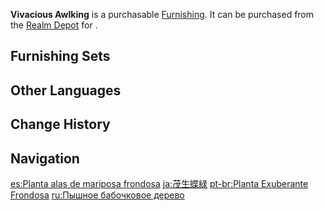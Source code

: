 {{Furnishing Infobox
|id             = 372424
|image          = Item Vivacious Awlking.png
|category       = Landform
|subcategory    = Shrub
|quality        = 2
|adeptal_energy = 10
|load           = 50
|reduced_load   = 50
|description    = A tall and upright plant with luxurious leaves and branches, almost as if it were filled with the spirit of the earth itself. It was given the nickname "Awlking" for the fluttering vitality of its leaves.
|source1        = [[Realm Depot]]
}}
'''Vivacious Awlking''' is a purchasable [[Furnishing]]. It can be purchased from the [[Realm Depot]] for {{Item|Realm Currency|30|x=40}}.

==Furnishing Sets==
{{Craft Usage}}

==Other Languages==
{{Other Languages
|en      = Vivacious Awlking
|zhs     = 郁生蝶绿
|zhs_rm  = Yù Shēng Dié Lǜ
|zht     = 鬱生蝶綠
|zht_rm  = Yù Shēng Dié Lǜ
|zh_tl   = 
|ja      = 茂生蝶緑
|ja_rm   = Mosei Chouryoku{{Assumed}}
|ja_tl   = 
|ko      = 울창한 접록
|ko_rm   = Ulchanghan Jeop'rok
|ko_tl   = Dense Butterfly Green Tree
|es      = Planta alas de mariposa frondosa
|es_tl   = 
|fr      = Feuillage-papillon vivace
|fr_tl   = Vivacious Butterfly-Foliage
|ru      = Пышное бабочковое дерево
|ru_tl   = Luxuriant Butterfly Tree
|th      = ต้นใบผีเสื้อเขียวที่ร่วงโรย
|th_rm   = 
|th_tl   = 
|vi      = Điệp Lục Non
|vi_tl   = 
|de      = Lebhafte Schmetterlingsblätter
|de_tl   = Vivacious Butterfly Leaves
|id      = Awlking Berserakan
|id_tl   = Scattered Awlking
|pt      = Planta Exuberante Frondosa
|pt_tl   = 
|tr      = Capcanlı Kelebek Yaprak
|tr_tl   = 
|it      = Albero farfalla vivace
|it_tl   = 
}}

==Change History==
{{Change History|1.5}}

==Navigation==
{{Furnishing Navbox|exterior}}

[[es:Planta alas de mariposa frondosa]]
[[ja:茂生蝶緑]]
[[pt-br:Planta Exuberante Frondosa]]
[[ru:Пышное бабочковое дерево]]